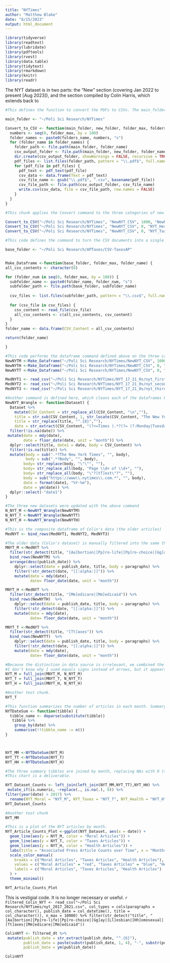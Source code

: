 ```yaml
---
title: "NYTimes"
author: "Matthew Blake"
date: "8/15/2023"
output: html_document
---
```


```r
library(tidyverse)
library(readtext)
library(lubridate)
library(pdftools)
library(rvest)
library(data.table)
library(tidytext)
library(rmarkdown)
library(knitr)
library(readr)
```


The NYT dataset is in two parts: the "New" section (covering Jan 2022 to present [Aug 2023]), and the section compiled by Colin Harris, which extends back to

```r

#This defines the function to convert the PDFs to CSVs. The main_folder definition is only necessary for the initial loading. 

main_folder <- "~/Poli Sci Research/NYTimes"

Convert_to_CSV <- function(main_folder, new_folder, folder_max, folders_name) {
  numbers <- seq(0, folder_max, by = 100)
  folder_names <- paste0(folders_name, numbers, "s")
  for (folder_name in folder_names) {
    folder_path <- file.path(main_folder, folder_name)
    csv_output_folder <- file.path(main_folder, new_folder, folder_name)
    dir.create(csv_output_folder, showWarnings = FALSE, recursive = TRUE)
    pdf_files <- list.files(folder_path, pattern = "\\.pdf$", full.names = TRUE)
    for (pdf_file in pdf_files) {
      pdf_text <- pdf_text(pdf_file)
      csv_data <- data.frame(Text = pdf_text)  
      csv_file_name <- gsub("\\.pdf$", ".csv", basename(pdf_file))
      csv_file_path <- file.path(csv_output_folder, csv_file_name)
      write.csv(csv_data, file = csv_file_path, row.names = FALSE)
    }
  }
}

```

```r
#This chunk applies the Convert command to the three categories of new NYT PDFs. This creates new folders with the CSVs

Convert_to_CSV("~/Poli Sci Research/NYTimes", "NewNYT_CSV", 1000, "NewNYTMoral")
Convert_to_CSV("~/Poli Sci Research/NYTimes", "NewNYT_CSV", 0, "NYT_Health")
Convert_to_CSV("~/Poli Sci Research/NYTimes", "NewNYT_CSV", 0, "NYT_Taxes")

```

```r
#This code defines the command to turn the CSV documents into a single dataframe. As above, the base_folder setting at the beginning is only necessary the first time. 

base_folder <- "~/Poli Sci Research/APTaxes/CSV-TaxesAP"


Make_Dataframe <-function(base_folder, folder_max, folder_name) {
all_csv_contents <- character(0)

for (folder_num in seq(0, folder_max, by = 100)) {
  subfolder_name <- paste0(folder_name, folder_num, "s")
  subfolder_path <- file.path(base_folder, subfolder_name)
  
  csv_files <- list.files(subfolder_path, pattern = "\\.csv$", full.names = TRUE)
  
  for (csv_file in csv_files) {
    csv_content <- read_file(csv_file)
    all_csv_contents <- c(all_csv_contents, csv_content)
  }
}
folder_name <- data.frame(CSV_Content = all_csv_contents)

return(folder_name)

}
```

```r
#This code performs the dataframe command defined above on the three categories of new NYT, and then reads in the first three columns (the only columns we need) of Colin's data, saved in three parts for memory / storage purposes. 
NewNYTM <-Make_Dataframe("~/Poli Sci Research/NYTimes/NewNYT_CSV", 1000, "NewNYTMoral")
NewNYTH <-Make_Dataframe("~/Poli Sci Research/NYTimes/NewNYT_CSV", 0, "NYT_Health")
NewNYTT <-Make_Dataframe("~/Poli Sci Research/NYTimes/NewNYT_CSV", 0, "NYT_Taxes")

MedNYT1 <- read_csv("~/Poli Sci Research/NYTimes/NYT_17_21_0s/nyt_firstbatch.csv") %>% dplyr::select(1:3)
MedNYT2 <- read_csv("~/Poli Sci Research/NYTimes/NYT_17_21_0s/nyt_secondbatch.csv") %>% dplyr::select(1:3)
MedNYT3 <- read_csv("~/Poli Sci Research/NYTimes/NYT_17_21_0s/nyt_thirdbatch.csv") %>% dplyr::select(1:3)
```


```r
#Another command is defined here, which cleans each of the dataframes by correcting the many problems created in the conversion from PDF to CSV. 
NewNYT_Wrangle <- function(Dataset) {
  Dataset %>%
    mutate(CSV_Content = str_replace_all(CSV_Content, "\n",""),
    title = str_sub(CSV_Content, 1, str_locate(CSV_Content, "The New York Times")[, 1] - 1),
    title = str_replace(title, "^.{8}",""),
    date = str_extract(CSV_Content, "(?<=Times ).*?(?= (?:Monday|Tuesday|Wednesday|Thursday|Friday|Saturday|Sunday))")) %>%
  filter(!is.na(date)) %>%
 mutate(date = mdy(date),
        date = floor_date(date, unit = "month")) %>%
  dplyr::select(title, date1 = date, body = CSV_Content) %>%
  filter(!is.na(title)) %>%
  mutate(body = sub(".*?The New York Times", "", body),
         body = sub(".*?Body", "", body),
        body= str_replace(body, "\"\"", ""), 
        body= str_replace_all(body, "Page \\d+ of \\d+", ""),
        body= str_replace_all(body, "\"?[tT]ext\"?", ""),
        body = sub("https://www\\.nytimes\\.com.*", "", body),
        date = format(date1, "%Y-%m"),
        date = ym(date)) %>% 
  dplyr::select(-"date1")
}
```

```r
#The three new datasets were updated with the above command
N_NYT_M <-NewNYT_Wrangle(NewNYTM)
N_NYT_T <-NewNYT_Wrangle(NewNYTT)
N_NYT_H <-NewNYT_Wrangle(NewNYTH)


```



```r
#This is the composite dataframe of Colin's data (the older articles)
MedNYT <- bind_rows(MedNYT1, MedNYT2, MedNYT3)
```


```r
#The older data (Colin's dataset) is manually filtered into the same three categories as above, by the keywords Chris chose. Some final cleaning is performed to make the dataframes all in the same style. 
MNYT_M <-MedNYT %>%
  filter(str_detect(title, "[Aa]bortion|[Pp]ro-life|[Pp]ro-choice|[Gg]ay|[Hh]omosexual|[Ll]esbian")) %>%
  bind_rows(NewNYTM) %>%
  arrange(desc(publish_date)) %>%
    dplyr::select(date = publish_date, title, body = paragraphs) %>%
    filter(!str_detect(date, "[[:alpha:]]")) %>%
    mutate(date = mdy(date),
           date= floor_date(date, unit = "month"))

MNYT_H <-MedNYT %>%
  filter(str_detect(title, "[Mm]edicare|[Mm]edicaid")) %>%
  bind_rows(NewNYTH)  %>%
    dplyr::select(date = publish_date, title, body = paragraphs) %>%
    filter(!str_detect(date, "[[:alpha:]]")) %>%
    mutate(date = mdy(date),
           date= floor_date(date, unit = "month"))

MNYT_T <-MedNYT %>%
  filter(str_detect(title, "[Tt]axes")) %>%
  bind_rows(NewNYTT)  %>%
    dplyr::select(date = publish_date, title, body = paragraphs) %>%
    filter(!str_detect(date, "[[:alpha:]]")) %>%
    mutate(date = mdy(date),
           date= floor_date(date, unit = "month"))
```

```r
#Because the distinction in data source is irrelevant, we combined the Colin and new data for each of the three categories. These will be what is analyzed. 
#I don't know why I used equals signs instead of arrows, but it appears to work. 
NYT_M = full_join(MNYT_M, N_NYT_M)
NYT_T = full_join(MNYT_T, N_NYT_T)
NYT_H = full_join(MNYT_H, N_NYT_H)
```

```r
#Another test chunk.
NYT_T
```


```r
#This function summarizes the number of articles in each month. Summary tibbles are created for each of the three categories. 
NYTDateSum <- function(tibble) {
  tibble_name <- deparse(substitute(tibble))
   tibble %>%
    group_by(date) %>%
    summarise(!!tibble_name := n())
}



NYT_MM <-NYTDateSum(NYT_M)
NYT_TT <-NYTDateSum(NYT_T)
NYT_HH <-NYTDateSum(NYT_H)
```


```r
#The three summary tibbles are joined by month, replacing NAs with 0 (signifying no articles were found in that category for that month)
#This chart is a deliverable. 

NYT_Dataset_Counts <- left_join(left_join(NYT_MM,NYT_TT),NYT_HH) %>%
 mutate_if(is.numeric, ~replace(., is.na(.), 0)) %>%
filter(year(date) > 2017) %>%
  rename(NYT_Moral = "NYT_M", NYT_Taxes = "NYT_T", NYT_Health = "NYT_H")
NYT_Dataset_Counts
```

```r
#Another test chunk
NYT_MM
```


```r
#This is a plot of the NYT articles by month. 
NYT_Article_Counts_Plot <-ggplot(NYT_Dataset, aes(x = date)) +
  geom_line(aes(y = NYT_M, color = "Moral Articles")) +
  geom_line(aes(y = NYT_T, color = "Taxes Articles")) +
  geom_line(aes(y = NYT_H, color = "Health Articles")) +
  labs(title = "Associated Press Article Counts over Time", x = "Months", y = "Count") +
  scale_color_manual(
    breaks = c("Moral Articles", "Taxes Articles", "Health Articles"),
    values = c("Moral Articles" = "red", "Taxes Articles" = "blue", "Health Articles" = "green"),
    labels = c("Moral Articles", "Taxes Articles", "Health Articles")
  ) +
  theme_minimal()

NYT_Article_Counts_Plot
```



This is vestigial code. It is no longer necessary or useful. 
 ```r

Filtered_Colin_NYT <- read_csv("~/Poli Sci Research/NYTimes/nyt_2017_2021.csv", col_types = cols(paragraphs = col_character(), publish_date = col_datetime(), title = col_character()), n_max = 10000) %>%
filter(str_detect("title", "[Aa]bortion|[Pp]ro-life|[Pp]ro-choice|[Gg]ay|[Ll]esbian|[Hh]omosexual|[Tt]axes|[Mm]edicare|[Mm]edicaid"))
 ```



 ```r
ColinNYT <- filtered_dt %>%
  mutate(publish_date = str_extract(publish_date, "^.{6}"),
         publish_date = paste(substr(publish_date, 1, 4), "-", substr(publish_date, 5, 6), sep = ""),
         publish_date = ym(publish_date))

ColinNYT
 ```
